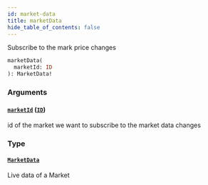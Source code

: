 ```yaml
---
id: market-data
title: marketData
hide_table_of_contents: false
---
```



Subscribe to the mark price changes

```graphql
marketData(
  marketId: ID
): MarketData!
```


### Arguments

#### [`marketId`](#) ([`ID`](/mainnet/api/graphql/scalars/id))

id of the market we want to subscribe to the market data changes


### Type

#### [`MarketData`](/mainnet/api/graphql/objects/market-data)

Live data of a Market




